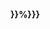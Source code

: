 <div style="margin:auto; border: {{{border-width|1px}}} solid {{{border-color|#000}}}; background-color: {{{background-color|#fff}}}; max-width: {{{width|800}}}px; height: 1.5em;">
<div style="background-color:{{{c|#{{{hex|{{{3|DBDBDB}}}}}}}}}; width: {{{1|50}}}%; height: 100%;"></div>
<div style="position: relative; top: -1.5em; left: calc({{#expr:{{{1|50}}}/100}} * (100% - 5em)); width: 5em; font-weight: bold; height: 1.5em; text-align: {{#switch:1|{{#expr:{{{1|50}}}<50}}=left|{{#expr:{{{1|50}}}>50}}=right|#default=center}}; z-index: 10; color: {{{color|#000}}};">{{{2|{{formatnum:{{{1|50}}}}}%}}}</div>
</div><noinclude>
{{Documentation}}
<!-- PLEASE ADD THIS TEMPLATE'S CATEGORIES TO THE /doc SUBPAGE, THANKS -->
</noinclude>